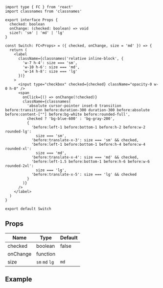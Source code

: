 
```tsx title="components/Switch/index.tsx"
import type { FC } from 'react'
import classnames from 'classnames'

export interface Props {
  checked: boolean
  onChange: (checked: boolean) => void
  size?: 'sm' | 'md' | 'lg'
}

const Switch: FC<Props> = ({ checked, onChange, size = 'md' }) => {
  return (
    <label
      className={classnames('relative inline-block', {
        'w-7 h-4': size === 'sm',
        'w-10 h-6': size === 'md',
        'w-14 h-8': size === 'lg'
      })}
    >
      <input type="checkbox" checked={checked} className="opacity-0 w-0 h-0" />
      <span
        onClick={() => onChange(!checked)}
        className={classnames(
          'absolute cursor-pointer inset-0 transition before:transition before:duration-300 duration-300 before:absolute before:content-[""] before:bg-white before:rounded-full',
          checked ? 'bg-blue-600' : 'bg-gray-200',
          {
            'before:left-1 before:bottom-1 before:h-2 before:w-2 rounded-lg':
              size === 'sm',
            'before:translate-x-3': size === 'sm' && checked,
            'before:left-1 before:bottom-1 before:h-4 before:w-4 rounded-xl':
              size === 'md',
            'before:translate-x-4': size === 'md' && checked,
            'before:left-1.5 before:bottom-1 before:h-6 before:w-6 rounded-2xl':
              size === 'lg',
            'before:translate-x-5': size === 'lg' && checked
          }
        )}
      />
    </label>
  )
}

export default Switch
```

## Props

| Name                 | Type           | Default |
| -------------------- | -------------- | ------- |
| checked<Required />  | boolean        | false   |
| onChange<Required /> | function       |         |
| size                 | `sm` `md` `lg` | `md`    |

## Example

<Codesandbox name="switch" />
